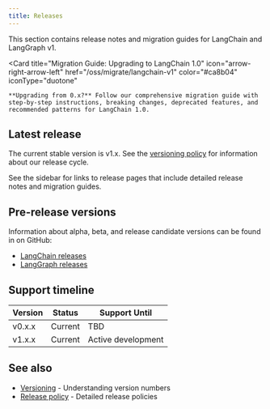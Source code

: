 ```yaml
---
title: Releases
---
```




This section contains release notes and migration guides for LangChain and LangGraph v1.

<Card
    title="Migration Guide: Upgrading to LangChain 1.0"
    icon="arrow-right-arrow-left"
    href="/oss/migrate/langchain-v1"
    color="#ca8b04"
    iconType="duotone"
>
    **Upgrading from 0.x?** Follow our comprehensive migration guide with step-by-step instructions, breaking changes, deprecated features, and recommended patterns for LangChain 1.0.
</Card>

## Latest release

The current stable version is v1.x. See the [versioning policy](/oss/versioning) for information about our release cycle.

See the sidebar for links to release pages that include detailed release notes and migration guides.

## Pre-release versions

Information about alpha, beta, and release candidate versions can be found in on GitHub:

- [LangChain releases](https://github.com/langchain-ai/langchain/releases)
- [LangGraph releases](https://github.com/langchain-ai/langgraph/releases)

## Support timeline

| Version | Status  | Support Until      |
|---------|---------|--------------------|
| v0.x.x  | Current | TBD                |
| v1.x.x  | Current | Active development |

## See also

- [Versioning](/oss/versioning) - Understanding version numbers
- [Release policy](/oss/release-policy) - Detailed release policies
